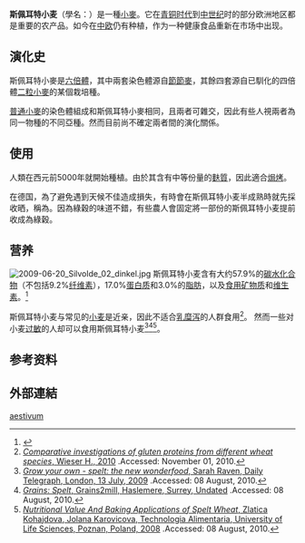 {{speciesbox
| image = Spelt.jpg
|genus = Triticum
|species = spelta
| authority = [[Carl_Linnaeus|L.]]
|synonyms =
{{Plainlist | style = margin-left: 1em; text-indent: -1em; |
*''Spelta vulgaris'' <small>Ser.</small>
*''Triticum arias'' <small>Clemente</small>
*''Triticum elymoides'' <small>Hornem.</small>
*''Triticum forskalei'' <small>Clemente</small>
*''Triticum palmovae'' <small>G.I.Ivanov</small>
*''Triticum rufescens'' <small>Steud.</small> nom. inval.
*''Triticum speltiforme'' <small>Seidl ex Opiz</small>
*''Triticum speltoides'' <small>Flaksb.</small> nom. inval.
*''Triticum zea'' <small>Host</small>
*''Zeia spelta'' <small>(L.) Lunell</small>
}}
|synonyms_ref = <ref>{{citation
|url=http://www.theplantlist.org/tpl1.1/record/kew-449032
|title=The Plant List: A Working List of All Plant Species
|accessdate=11 May 2016
|archive-date=2019-06-29
|archive-url=https://web.archive.org/web/20190629102737/http://www.theplantlist.org/tpl1.1/record/kew-449032
|dead-url=no
}}</ref>
}}

'''斯佩耳特小麦'''（學名：{{lang|la|''Triticum spelta''}}）是一種[[小麥|小麥]]。它在[[青铜时代|青铜时代]]到[[中世纪|中世纪]]时的部分欧洲地区都是重要的农产品。如今在[[中欧|中欧]]仍有种植，作为一种健康食品重新在市场中出现。

==演化史==
斯佩耳特小麥是[[多倍体|六倍體]]，其中兩套染色體源自[[節節麥|節節麥]]，其餘四套源自已馴化的四倍體[[二粒小麥|二粒小麥]]的某個栽培種。

[[普通小麥|普通小麥]]的染色體組成和斯佩耳特小麥相同，且兩者可雜交，因此有些人視兩者為同一物種的不同亞種。然而目前尚不確定兩者間的演化關係。

==使用==
人類在西元前5000年就開始種植。由於其含有中等份量的[[麩質|麩質]]，因此適合[[焗烤|焗烤]]。

在德国，為了避免遇到天候不佳造成損失，有時會在斯佩耳特小麦半成熟時就先採收晒，稱為{{link-de|綠穀|Grünkern}}。因為綠穀的味道不錯，有些農人會固定將一部份的斯佩耳特小麦提前收成為綠穀。

==营养==
[[File:2009-06-20_Silvolde_02_dinkel.jpg|thumb]]
斯佩耳特小麦含有大约57.9%的[[碳水化合物|碳水化合物]]（不包括9.2%[[纤维素|纤维素]]），17.0%[[蛋白质|蛋白质]]和3.0%的[[脂肪|脂肪]]，以及[[食用矿物质|食用矿物质]]和[[维生素|维生素]]。<ref>{{cite paper | author=Parr RM et al. | title=Contributions of calcium and other dietary components to global variations in bone mineral density in young adults | year=2002 | format=pdf | url=http://www.unu.edu/unupress/food/fnb23-3s-5.pdf | access-date=2011-01-16 | archive-date=2010-05-27 | archive-url=https://web.archive.org/web/20100527190257/http://www.unu.edu/unupress/food/fnb23-3s-5.pdf | dead-url=no }}</ref>

斯佩耳特小麦与常见的[[小麦|小麦]]是近亲，因此不适合[[乳糜泻|乳糜泻]]的人群食用<ref>[http://www.springerlink.com/content/tfy7m36kjfq7d653/ ''Comparative investigations of gluten proteins from different wheat species'', Wieser H., 2010] {{Wayback|url=http://www.springerlink.com/content/tfy7m36kjfq7d653/ |date=20200317064449 }}.Accessed: November 01, 2010.</ref>。 然而一些对小麦[[过敏|过敏]]的人却可以食用斯佩耳特小麦<ref>[http://www.telegraph.co.uk/gardening/5816944/Grow-your-own-spelt-the-new-wonderfood.html ''Grow your own - spelt: the new wonderfood'', Sarah Raven, Daily Telegraph, London, 13 July, 2009] {{Wayback|url=http://www.telegraph.co.uk/gardening/5816944/Grow-your-own-spelt-the-new-wonderfood.html |date=20170403034825 }}.Accessed: 08 August, 2010.</ref><ref>[http://www.grains2mill.co.uk/grains ''Grains: Spelt'', Grains2mill, Haslemere, Surrey, Undated] {{webarchive|url=https://web.archive.org/web/20110112064919/http://www.grains2mill.co.uk/grains |date=2011-01-12 }}.Accessed: 08 August, 2010.</ref><ref>[http://www.food.actapol.net/pub/1_3_2008.pdf ''Nutritional Value And Baking Applications of Spelt Wheat'', Zlatica Kohajdova, Jolana Karovicova, Technologia Alimentaria, University of Life Sciences, Poznan, Poland, 2008] {{Wayback|url=http://www.food.actapol.net/pub/1_3_2008.pdf |date=20120301160503 }}.Accessed: 08 August, 2010.</ref>。

==参考资料==
{{reflist}}

==外部連結==
{{Wikispecies|Triticum spelta}}
{{Commons category|Triticum spelta}}
{{小麦}}
{{穀物}}
{{Taxonbar|from=Q158767}}

[[Category:小麦属|aestivum]]